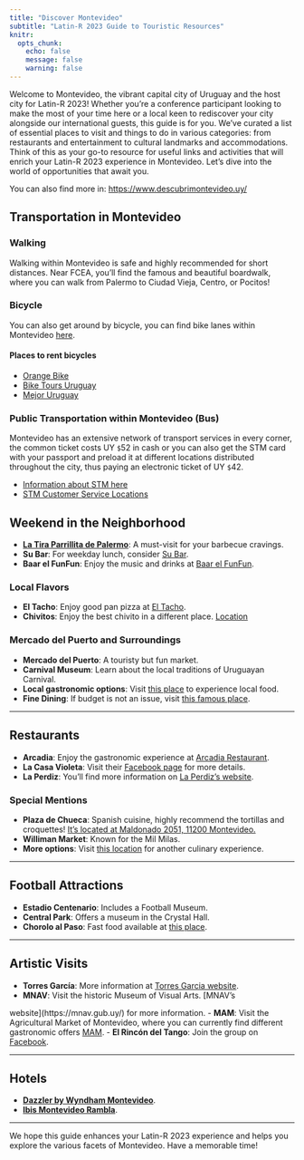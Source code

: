 ```yaml
---
title: "Discover Montevideo"
subtitle: "Latin-R 2023 Guide to Touristic Resources"
knitr:
  opts_chunk:
    echo: false
    message: false
    warning: false
---
```


Welcome to Montevideo, the vibrant capital city of Uruguay and the host city for Latin-R 2023! Whether you're a conference participant looking to make the most of your time here or a local keen to rediscover your city alongside our international guests, this guide is for you. We've curated a list of essential places to visit and things to do in various categories: from restaurants and entertainment to cultural landmarks and accommodations. Think of this as your go-to resource for useful links and activities that will enrich your Latin-R 2023 experience in Montevideo. Let's dive into the world of opportunities that await you.

You can also find more in: <https://www.descubrimontevideo.uy/>

## Transportation in Montevideo

### Walking

Walking within Montevideo is safe and highly recommended for short distances. Near FCEA, you'll find the famous and beautiful boardwalk, where you can walk from Palermo to Ciudad Vieja, Centro, or Pocitos!

### Bicycle

You can also get around by bicycle, you can find bike lanes within Montevideo [here](https://montevideo.gub.uy/mapa-montevideo-en-bici).

#### Places to rent bicycles

- [Orange Bike](https://orangebike.com.uy/)
- [Bike Tours Uruguay](https://biketoursuruguay.com/)
- [Mejor Uruguay](https://www.mejoruruguay.com/bicis1.php)

### Public Transportation within Montevideo (Bus)

Montevideo has an extensive network of transport services in every corner, the common ticket costs UY `$`52 in cash or you can also get the STM card with your passport and preload it at different locations distributed throughout the city, thus paying an electronic ticket of UY `$`42.

- [Information about STM here](https://montevideo.gub.uy/areas-tematicas/sistema-de-transporte-metropolitano/tarjetas-stm/tarjeta-comun)
- [STM Customer Service Locations](https://montevideo.gub.uy/locales-stm)


## Weekend in the Neighborhood

- **[La Tira Parrillita de Palermo](https://goo.gl/maps/VBEWR1FpD4pzrB29A)**: A must-visit for your barbecue cravings.
- **Su Bar**: For weekday lunch, consider [Su Bar](https://maps.app.goo.gl/fvFrDkHRinQNj4iW9).
- **Baar el FunFun**: Enjoy the music and drinks at [Baar el FunFun](https://maps.app.goo.gl/2ZPDQPhSpannDFVp9).

### Local Flavors
- **El Tacho**: Enjoy good pan pizza at [El Tacho](https://maps.app.goo.gl/j4LVKLUYB1fn6x9RA).
- **Chivitos**: Enjoy the best chivito in a different place. [Location](https://maps.app.goo.gl/rjiPCefxeJeAv3kZ8)

### Mercado del Puerto and Surroundings
- **Mercado del Puerto**: A touristy but fun market.
- **Carnival Museum**: Learn about the local traditions of Uruguayan Carnival.
- **Local gastronomic options**: Visit [this place](https://maps.app.goo.gl/8xYxGRUkGd84i4VAA) to experience local food.
- **Fine Dining**: If budget is not an issue, visit [this famous place](https://maps.app.goo.gl/WNTR8R5hQKSW6aMk8).

---

## Restaurants

- **Arcadia**: Enjoy the gastronomic experience at [Arcadia Restaurant](https://www.radissonvictoriaplaza.com.uy/categoria/Restaurante-Arcadia-9).
- **La Casa Violeta**: Visit their [Facebook page](https://www.facebook.com/lacasavioleta/?locale=es_LA) for more details.
- **La Perdiz**: You'll find more information on [La Perdiz's website](https://laperdiz.com.uy/).

### Special Mentions
- **Plaza de Chueca**: Spanish cuisine, highly recommend the tortillas and croquettes! [It's located at Maldonado 2051, 11200 Montevideo.](https://maps.app.goo.gl/yjBPrwduf1e7jSEq6)
- **Williman Market**: Known for the Mil Milas.
- **More options**: Visit [this location](https://maps.app.goo.gl/ogr56T14YhrWTxSB6) for another culinary experience.

---

## Football Attractions

- **Estadio Centenario**: Includes a Football Museum.
- **Central Park**: Offers a museum in the Crystal Hall.
- **Chorolo al Paso**: Fast food available at [this place](https://maps.app.goo.gl/KKS2xkcWZgrr85u39).

---

## Artistic Visits

- **Torres García**: More information at [Torres Garcia website](https://www.torresgarcia.org.uy/).
- **MNAV**: Visit the historic Museum of Visual Arts. [MNAV's

 website](https://mnav.gub.uy/) for more information.
- **MAM**: Visit the Agricultural Market of Montevideo, where you can currently find different gastronomic offers [MAM](https://www.mam.com.uy/).
- **El Rincón del Tango**: Join the group on [Facebook](https://www.facebook.com/groups/ELRINCONDELTANGO.2014/).

---

## Hotels

- [**Dazzler by Wyndham Montevideo**](https://www.booking.com/Share-OB9n0Q).
- [**Ibis Montevideo Rambla**](https://www.booking.com/Share-56zkav).

---

We hope this guide enhances your Latin-R 2023 experience and helps you explore the various facets of Montevideo. Have a memorable time!

